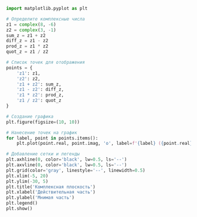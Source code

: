 ```python
import matplotlib.pyplot as plt

# Определите комплексные числа
z1 = complex(8, -6)
z2 = complex(3, -1)
sum_z = z1 + z2
diff_z = z1 - z2
prod_z = z1 * z2
quot_z = z1 / z2

# Список точек для отображения
points = {
    'z1': z1,
    'z2': z2,
    'z1 + z2': sum_z,
    'z1 - z2': diff_z,
    'z1 * z2': prod_z,
    'z1 / z2': quot_z
}

# Создание графика
plt.figure(figsize=(10, 10))

# Нанесение точек на график
for label, point in points.items():
    plt.plot(point.real, point.imag, 'o', label=f'{label} ({point.real}, {point.imag})')

# Добавление сетки и легенды
plt.axhline(0, color='black', lw=0.5, ls='--')
plt.axvline(0, color='black', lw=0.5, ls='--')
plt.grid(color='gray', linestyle='--', linewidth=0.5)
plt.xlim(-5, 20)
plt.ylim(-30, 5)
plt.title('Комплексная плоскость')
plt.xlabel('Действительная часть')
plt.ylabel('Мнимая часть')
plt.legend()
plt.show()


```
